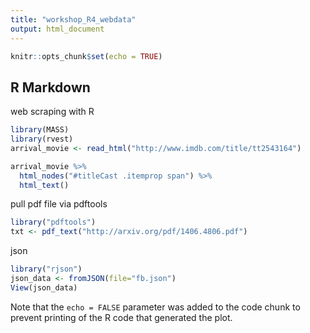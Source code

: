 ```yaml
---
title: "workshop_R4_webdata"
output: html_document
---
```


```r
knitr::opts_chunk$set(echo = TRUE)
```

## R Markdown

web scraping with R
```r
library(MASS)
library(rvest)
arrival_movie <- read_html("http://www.imdb.com/title/tt2543164")

arrival_movie %>%
  html_nodes("#titleCast .itemprop span") %>%
  html_text()

```

pull pdf file via pdftools
```r
library("pdftools")
txt <- pdf_text("http://arxiv.org/pdf/1406.4806.pdf")

```

json
```r
library("rjson")
json_data <- fromJSON(file="fb.json")
View(json_data)
```


Note that the `echo = FALSE` parameter was added to the code chunk to prevent printing of the R code that generated the plot.
